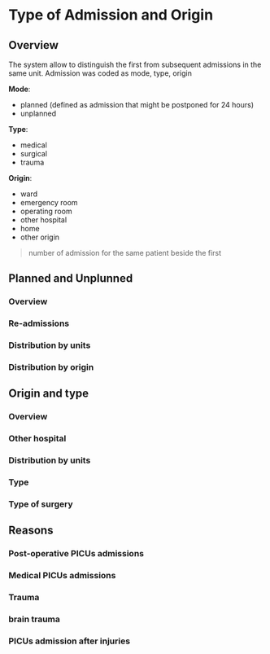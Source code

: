 # Type of Admission and Origin {#origin .tabset .tabset-fade .tabset-pills}

## Overview {-}

The system allow to distinguish the first from subsequent admissions in the same unit. Admission was coded as mode, type, origin

**Mode**:

- planned (defined as admission that might be postponed for 24 hours)
- unplanned

**Type**:

- medical
- surgical
- trauma

**Origin**:

- ward
- emergency room
- operating room
- other hospital
- home
- other origin


> number of admission for the same patient beside the first



## Planned and Unplunned {.tabset .tabset-dropdown}

### Overview

### Re-admissions

### Distribution by units

### Distribution by origin


## Origin and type {.tabset .tabset-dropdown}

### Overview

### Other hospital

### Distribution by units

### Type

### Type of surgery


## Reasons {.tabset .tabset-dropdown}

### Post-operative PICUs admissions

### Medical PICUs admissions

### Trauma

### brain trauma

### PICUs admission after injuries
